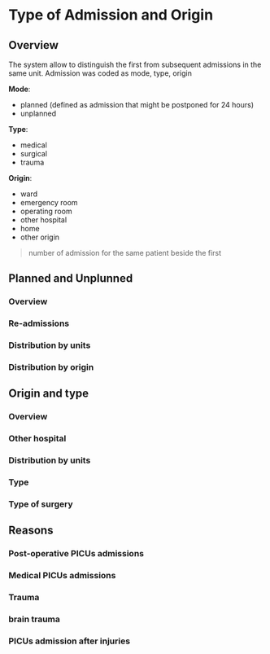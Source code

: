 # Type of Admission and Origin {#origin .tabset .tabset-fade .tabset-pills}

## Overview {-}

The system allow to distinguish the first from subsequent admissions in the same unit. Admission was coded as mode, type, origin

**Mode**:

- planned (defined as admission that might be postponed for 24 hours)
- unplanned

**Type**:

- medical
- surgical
- trauma

**Origin**:

- ward
- emergency room
- operating room
- other hospital
- home
- other origin


> number of admission for the same patient beside the first



## Planned and Unplunned {.tabset .tabset-dropdown}

### Overview

### Re-admissions

### Distribution by units

### Distribution by origin


## Origin and type {.tabset .tabset-dropdown}

### Overview

### Other hospital

### Distribution by units

### Type

### Type of surgery


## Reasons {.tabset .tabset-dropdown}

### Post-operative PICUs admissions

### Medical PICUs admissions

### Trauma

### brain trauma

### PICUs admission after injuries
